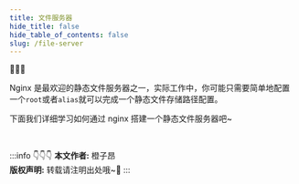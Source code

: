 ```yaml
---
title: 文件服务器
hide_title: false
hide_table_of_contents: false
slug: /file-server
---
```



💪💪💪

Nginx 是最欢迎的静态文件服务器之一，实际工作中，你可能只需要简单地配置一个`root`或者`alias`就可以完成一个静态文件存储路径配置。

下面我们详细学习如何通过 nginx 搭建一个静态文件服务器吧~

<DocCardList/>


<br/>

:::info 👇👇👇
**本文作者:** 橙子昂 <br/>
**版权声明:** 转载请注明出处哦~👮‍
:::
